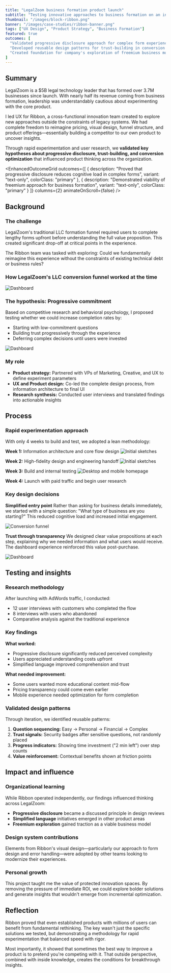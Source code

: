 ```yaml
---
title: "LegalZoom business formation product launch"
subtitle: "Testing innovative approaches to business formation on an internal innovation team"
thumbnail: "/images/block-ribbon.png"
banner: "/images/case-studies/ribbon-banner.png"
tags: ["UX Design", "Product Strategy", "Business Formation"]
featured: true
outcomes: [
  "Validated progressive disclosure approach for complex form experiences",
  "Developed reusable design patterns for trust-building in conversion funnels",
  "Created foundation for company's exploration of freemium business models"
]
---
```



## Summary

<ProjectDetails 
goal="Test innovative approaches to business formation experiences"
responsibilities="UX design, rapid experimentation, user research"
duration="4 weeks"
/>

LegalZoom is a $5B legal technology leader that has formed over 3.7M businesses since launch. With nearly half its revenue coming from business formation, leadership was understandably cautious about experimenting with the core product.

I led UX for Ribbon, a cross-functional innovation team created to explore new approaches outside the constraints of legacy systems. We had complete freedom to reimagine pricing, visual design, funnel structure, and product offerings—essentially building a competitor to our own product to uncover insights.

Through rapid experimentation and user research, we <strong>validated key hypotheses about progressive disclosure, trust-building, and conversion optimization</strong> that influenced product thinking across the organization.

<EnhancedOutcomeGrid 
  outcomes={[
    {
      description: "Proved that progressive disclosure reduces cognitive load in complex forms",
      variant: "text-only",
      colorClass: "primary"
    },
    {
      description: "Demonstrated viability of freemium approach for business formation",
      variant: "text-only",
      colorClass: "primary"
    }
  ]}
  columns={2}
  animateOnScroll={false}
/>

<FeaturedQuote
              quote="Josh wears many hats -- experience design, product ideation, software expert, UI designer, and even developer -- and is able to communicate and execute complex ideas clearly and consistently."
              authorName="JC Casas"
              authorTitle="UX Design Director at LegalZoom"
              authorImage="/images/portrait-jc.jpeg"
            />

## Background

### The challenge

LegalZoom's traditional LLC formation funnel required users to complete lengthy forms upfront before understanding the full value proposition. This created significant drop-off at critical points in the experience.

The Ribbon team was tasked with exploring: Could we fundamentally reimagine this experience without the constraints of existing technical debt or business rules?

### How LegalZoom's LLC conversion funnel worked at the time
![Dashboard](/images/case-studies/ribbon-boxes-before.png)

### The hypothesis: Progressive commitment

Based on competitive research and behavioral psychology, I proposed testing whether we could increase completion rates by:
- Starting with low-commitment questions
- Building trust progressively through the experience
- Deferring complex decisions until users were invested

![Dashboard](/images/case-studies/ribbon-boxes-hypothesis.png)

### My role

- **Product strategy:** Partnered with VPs of Marketing, Creative, and UX to define experiment parameters
- **UX and Product design:** Co-led the complete design process, from information architecture to final UI
- **Research synthesis:** Conducted user interviews and translated findings into actionable insights

## Process

### Rapid experimentation approach

With only 4 weeks to build and test, we adopted a lean methodology:

**Week 1:** Information architecture and core flow design
![Initial sketches](/images/case-studies/ribbon-sketch.png)

**Week 2:** High-fidelity design and engineering handoff
![Initial sketches](/images/case-studies/ribbon-annotations.png)

**Week 3:** Build and internal testing
![Desktop and mobile homepage](/images/case-studies/ribbon-responsive.png)

**Week 4:** Launch with paid traffic and begin user research

### Key design decisions

**Simplified entry point**
Rather than asking for business details immediately, we started with a simple question: "What type of business are you starting?" This reduced cognitive load and increased initial engagement.

![Conversion funnel](/images/case-studies/ribbon-funnel.png)

**Trust through transparency**
We designed clear value propositions at each step, explaining why we needed information and what users would receive. The dashboard experience reinforced this value post-purchase.

![Dashboard](/images/case-studies/ribbon-dashboard.png)

## Testing and insights

### Research methodology

After launching with AdWords traffic, I conducted:
- 12 user interviews with customers who completed the flow
- 8 interviews with users who abandoned
- Comparative analysis against the traditional experience

### Key findings

**What worked:**
- Progressive disclosure significantly reduced perceived complexity
- Users appreciated understanding costs upfront
- Simplified language improved comprehension and trust

**What needed improvement:**
- Some users wanted more educational content mid-flow
- Pricing transparency could come even earlier
- Mobile experience needed optimization for form completion

### Validated design patterns

Through iteration, we identified reusable patterns:

1. **Question sequencing:** Easy → Personal → Financial → Complex
2. **Trust signals:** Security badges after sensitive questions, not randomly placed
3. **Progress indicators:** Showing time investment ("2 min left") over step counts
4. **Value reinforcement:** Contextual benefits shown at friction points

## Impact and influence

### Organizational learning

While Ribbon operated independently, our findings influenced thinking across LegalZoom:

- **Progressive disclosure** became a discussed principle in design reviews
- **Simplified language** initiatives emerged in other product areas
- **Freemium exploration** gained traction as a viable business model

### Design system contributions

Elements from Ribbon's visual design—particularly our approach to form design and error handling—were adopted by other teams looking to modernize their experiences.

### Personal growth

This project taught me the value of protected innovation spaces. By removing the pressure of immediate ROI, we could explore bolder solutions and generate insights that wouldn't emerge from incremental optimization.

## Reflection

Ribbon proved that even established products with millions of users can benefit from fundamental rethinking. The key wasn't just the specific solutions we tested, but demonstrating a methodology for rapid experimentation that balanced speed with rigor.

Most importantly, it showed that sometimes the best way to improve a product is to pretend you're competing with it. That outside perspective, combined with inside knowledge, creates the conditions for breakthrough insights.